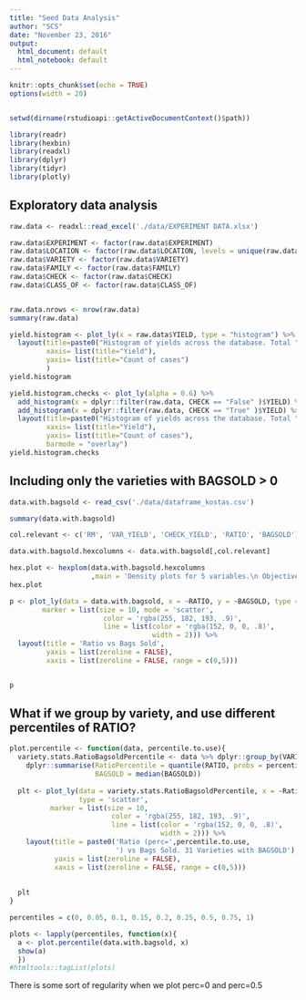 ```yaml
---
title: "Seed Data Analysis"
author: "SCS"
date: "November 23, 2016"
output:
  html_document: default
  html_notebook: default
---
```


```r
knitr::opts_chunk$set(echo = TRUE)
options(width = 20)


setwd(dirname(rstudioapi::getActiveDocumentContext()$path))

library(readr)
library(hexbin)
library(readxl)
library(dplyr)
library(tidyr)
library(plotly)


```

## Exploratory data analysis

```r
raw.data <- readxl::read_excel('./data/EXPERIMENT DATA.xlsx')
```

```r
raw.data$EXPERIMENT <- factor(raw.data$EXPERIMENT)
raw.data$LOCATION <- factor(raw.data$LOCATION, levels = unique(raw.data$LOCATION))
raw.data$VARIETY <- factor(raw.data$VARIETY)
raw.data$FAMILY <- factor(raw.data$FAMILY)
raw.data$CHECK <- factor(raw.data$CHECK)
raw.data$CLASS_OF <- factor(raw.data$CLASS_OF)


raw.data.nrows <- nrow(raw.data)
summary(raw.data)
```


```r
yield.histogram <- plot_ly(x = raw.data$YIELD, type = "histogram") %>%
  layout(title=paste0("Histogram of yields across the database. Total ", raw.data.nrows, " rows."),
         xaxis= list(title="Yield"),
         yaxis= list(title="Count of cases")
         )
yield.histogram
```


```r

yield.histogram.checks <- plot_ly(alpha = 0.6) %>%
  add_histogram(x = dplyr::filter(raw.data, CHECK == "False" )$YIELD) %>%
  add_histogram(x = dplyr::filter(raw.data, CHECK == "True" )$YIELD) %>%
  layout(title=paste0("Histogram of yields across the database. Total ", raw.data.nrows, " rows."),
         xaxis= list(title="Yield"),
         yaxis= list(title="Count of cases"),
         barmode = "overlay")
yield.histogram.checks

```


## Including only the varieties with BAGSOLD > 0

```r
data.with.bagsold <- read_csv('./data/dataframe_kostas.csv')

summary(data.with.bagsold)

col.relevant <- c('RM', 'VAR_YIELD', 'CHECK_YIELD', 'RATIO', 'BAGSOLD')

data.with.bagsold.hexcolumns <- data.with.bagsold[,col.relevant]

hex.plot <- hexplom(data.with.bagsold.hexcolumns
                    ,main = 'Density plots for 5 variables.\n Objective: Predict BAGSOLD')
hex.plot

```


```r
p <- plot_ly(data = data.with.bagsold, x = ~RATIO, y = ~BAGSOLD, type = 'scatter',
        marker = list(size = 10, mode = 'scatter',
                       color = 'rgba(255, 182, 193, .9)',
                       line = list(color = 'rgba(152, 0, 0, .8)',
                                   width = 2))) %>%
  layout(title = 'Ratio vs Bags Sold',
         yaxis = list(zeroline = FALSE),
         xaxis = list(zeroline = FALSE, range = c(0,5)))


p


```

## What if we group by variety, and use different percentiles of **RATIO**?

```r
plot.percentile <- function(data, percentile.to.use){
  variety.stats.RatioBagsoldPercentile <- data %>% dplyr::group_by(VARIETY) %>%
    dplyr::summarise(RatioPercentile = quantile(RATIO, probs = percentile.to.use),
                     BAGSOLD = median(BAGSOLD))
  
  plt <- plot_ly(data = variety.stats.RatioBagsoldPercentile, x = ~RatioPercentile, y = ~BAGSOLD,
                 type = 'scatter',
          marker = list(size = 10,
                         color = 'rgba(255, 182, 193, .9)',
                         line = list(color = 'rgba(152, 0, 0, .8)',
                                     width = 2))) %>%
    layout(title = paste0('Ratio (perc=',percentile.to.use,
                          ') vs Bags Sold. 31 Varieties with BAGSOLD'),
           yaxis = list(zeroline = FALSE),
           xaxis = list(zeroline = FALSE, range = c(0,5)))
  
  
  plt
}


```

```r
percentiles = c(0, 0.05, 0.1, 0.15, 0.2, 0.25, 0.5, 0.75, 1)

plots <- lapply(percentiles, function(x){
  a <- plot.percentile(data.with.bagsold, x)
  show(a)
  }) 
#htmltools::tagList(plots)

```



There is some sort of regularity when we plot perc=0 and perc=0.5
